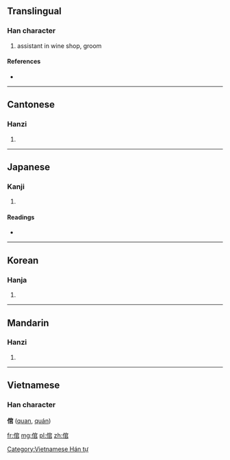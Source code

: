 ==Translingual==

===Han character===
{{Han char|rn=9|rad=人|as=08|sn=10|four=2327<sub>7</sub>|canj=人十口口 (OJRR)}}

# assistant in wine shop, groom

====References====
* {{Han ref|kx=0107.180|dkj=00759|dj=0228.030|hdz=10184.040|uh=500C|ud=20492|bh=ADBE|bd=44478}}

----

==Cantonese==

===Hanzi===
{{yue-hanzi|jyut=|y=gun1}}

# {{defn|Cantonese|sort=人08}}

----

==Japanese==

===Kanji===
{{ja-kanji|grade=|rs=人08}}

# {{defn|Japanese|sort=人08}}

====Readings====
* {{ja-readings|on=[[くわん]] (kuwan)|kun=[[とねり]] (toneri)}}

----

==Korean==

===Hanja===
{{ko-hanja|hangeul=관|rv=gwan|mr=kwan}}

# {{defn|Korean|sort=人08}}

----

==Mandarin==

===Hanzi===
{{cmn-hanzi|pin=[[dào]] ([[dao4]]), [[guān]] ([[guan1]])|wg=tao<sup>4</sup>, kuan<sup>1</sup>}}
#{{defn|Mandarin|sort=人08}}

----

==Vietnamese==
===Han character===
'''倌''' ([[quan]], [[quán]])

[[Category:Vietnamese Hán tự]]

[[fr:倌]]
[[mg:倌]]
[[pl:倌]]
[[zh:倌]]